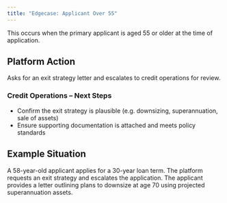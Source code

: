 ```yaml
---
title: "Edgecase: Applicant Over 55"
---
```


<Note>
  This occurs when the primary applicant is aged 55 or older at the time of application.
</Note>

## Platform Action

Asks for an exit strategy letter and escalates to credit operations for review.

### Credit Operations – Next Steps

- Confirm the exit strategy is plausible (e.g. downsizing, superannuation, sale of assets)
- Ensure supporting documentation is attached and meets policy standards

## Example Situation

A 58-year-old applicant applies for a 30-year loan term. The platform requests an exit strategy and escalates the application. The applicant provides a letter outlining plans to downsize at age 70 using projected superannuation assets.